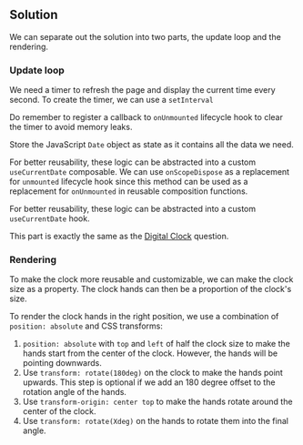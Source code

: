 
## Solution

We can separate out the solution into two parts, the update loop and the rendering.

### Update loop

We need a timer to refresh the page and display the current time every second. To create the timer, we can use a `setInterval`

Do remember to register a callback to `onUnmounted` lifecycle hook to clear the timer to avoid memory leaks.

Store the JavaScript `Date` object as state as it contains all the data we need.

For better reusability, these logic can be abstracted into a custom `useCurrentDate` composable. We can use `onScopeDispose` as a replacement for `unmounted` lifecycle hook since this method can be used as a replacement for `onUnmounted` in reusable composition functions.

For better reusability, these logic can be abstracted into a custom `useCurrentDate` hook.

This part is exactly the same as the [Digital Clock](/questions/user-interface/digital-clock) question.

### Rendering

To make the clock more reusable and customizable, we can make the clock size as a property. The clock hands can then be a proportion of the clock's size.

To render the clock hands in the right position, we use a combination of `position: absolute` and CSS transforms:

1. `position: absolute` with `top` and `left` of half the clock size to make the hands start from the center of the clock. However, the hands will be pointing downwards.
1. Use `transform: rotate(180deg)` on the clock to make the hands point upwards. This step is optional if we add an 180 degree offset to the rotation angle of the hands.
1. Use `transform-origin: center top` to make the hands rotate around the center of the clock.
1. Use `transform: rotate(Xdeg)` on the hands to rotate them into the final angle.

<TestCases />
<Notes />
